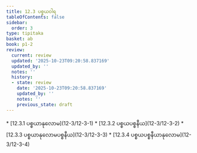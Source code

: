 ```yaml
---
title: 12.3 ပစ္စယဝါရ
tableOfContents: false
sidebar:
  order: 3
type: tipitaka
basket: ab
book: p1-2
review:
  current: review
  updated: '2025-10-23T09:20:58.837169'
  updated_by: ''
  notes: ''
  history:
  - state: review
    date: '2025-10-23T09:20:58.837169'
    updated_by: ''
    notes: ''
    previous_state: draft
---
```



<ReviewStatus review={frontmatter.review} showDetails={true} />

<HypothesisAnnotation frontmatter={frontmatter} />

<DynamicBreadcrumb />



<TableOfContents book="p1-2" section="12.3">
* [12.3.1 ပစ္စယာနုလောမ](12-3/12-3-1)
* [12.3.2 ပစ္စယပစ္စနီယ](12-3/12-3-2)
* [12.3.3 ပစ္စယာနုလောမပစ္စနီယ](12-3/12-3-3)
* [12.3.4 ပစ္စယပစ္စနီယာနုလောမ](12-3/12-3-4)
</TableOfContents>